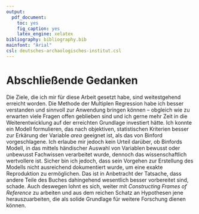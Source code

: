 ```yaml
---
output: 
  pdf_document:
    toc: yes 
    fig_caption: yes
    latex_engine: xelatex
bibliography: bibliography.bib
mainfont: "Arial"
csl: deutsches-archaologisches-institut.csl
---
```


# Abschließende Gedanken

Die Ziele, die ich mir für diese Arbeit gesetzt habe, sind weitestgehend erreicht worden. Die Methode der Multiplen Regression habe ich besser verstanden und sinnvoll zur Anwendung bringen können -- obgleich wie zu erwarten viele Fragen offen geblieben sind und ich gerne mehr Zeit in die Weiterentwicklung auf der erreichten Grundlage investiert hätte. Ich konnte ein Modell formulieren, das nach objektiven, statistischen Kriterien besser zur Erkärung der Variable *area* geeignet ist, als das von Binford vorgeschlagene. Ich erlaube mir jedoch kein Urteil darüber, ob Binfords Modell, in das mittels händischer Auswahl von Variablen bewusst oder unbewusst Fachwissen verarbeitet wurde, dennoch das wissenschaftlich wertvollere ist. Sicher bin ich jedoch, dass sein Vorgehen zur Erstellung des Modells nicht ausreichend dokumentiert wurde, um eine exakte Reproduktion zu ermöglichen. Das ist in Anbetracht der Tatsache, dass andere Teile des Buches dahingehend wesentlich besser vorbereitet sind, schade. Auch deswegen lohnt es sich, weiter mit *Constructing Frames of Reference* zu arbeiten und aus dem reichen Schatz an Hypothesen jene herauszuarbeiten, die als solide Grundlage für weitere Forschung dienen können.
